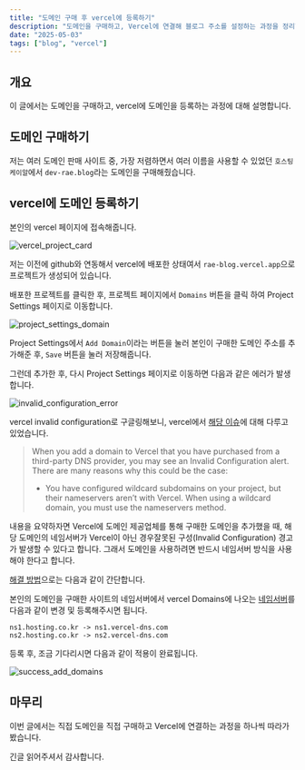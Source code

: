 ```yaml
---
title: "도메인 구매 후 vercel에 등록하기"
description: "도메인을 구매하고, Vercel에 연결해 블로그 주소를 설정하는 과정을 정리했습니다"
date: "2025-05-03"
tags: ["blog", "vercel"]
---
```


## 개요

이 글에서는 도메인을 구매하고, vercel에 도메인을 등록하는 과정에 대해 설명합니다.

## 도메인 구매하기

저는 여러 도메인 판매 사이트 중, 가장 저렴하면서 여러 이름을 사용할 수 있었던
`호스팅케이알`에서 `dev-rae.blog`라는 도메인을 구매해줬습니다.

## vercel에 도메인 등록하기

본인의 vercel 페이지에 접속해줍니다.

![vercel_project_card](/images/buy-domain-add-vercel/vercel_project_card.png)

저는 이전에 github와 연동해서 vercel에 배포한 상태여서 `rae-blog.vercel.app`으로 프로젝트가 생성되어 있습니다.

배포한 프로젝트를 클릭한 후, 프로젝트 페이지에서 `Domains` 버튼을 클릭 하여 Project Settings 페이지로 이동합니다.

![project_settings_domain](/images/buy-domain-add-vercel/project_settings_domain.png)

Project Settings에서 `Add Domain`이라는 버튼을 눌러 본인이 구매한 도메인 주소를 추가해준 후, `Save` 버튼을 눌러 저장해줍니다.

그런데 추가한 후, 다시 Project Settings 페이지로 이동하면 다음과 같은 에러가 발생합니다.

![invalid_configuration_error](/images/buy-domain-add-vercel/invalid_configuration_error.png)

vercel invalid configuration로 구글링해보니,
vercel에서 [해당 이슈](https://vercel.com/docs/domains/troubleshooting#misconfigured-domain-issues)에 대해 다루고 있었습니다.

> When you add a domain to Vercel that you have purchased from a third-party DNS provider,
> you may see an Invalid Configuration alert. There are many reasons why this could be the case:
>
> - You have configured wildcard subdomains on your project, but their nameservers aren’t with Vercel. When using a wildcard domain, you must use the nameservers method.

내용을 요약하자면 Vercel에 도메인 제공업체를 통해 구매한 도메인을 추가했을 때,
해당 도메인의 네임서버가 Vercel이 아닌 경우잘못된 구성(Invalid Configuration) 경고가 발생할 수 있다고 합니다.
그래서 도메인을 사용하려면 반드시 네임서버 방식을 사용해야 한다고 합니다.

[해결 방법](https://vercel.com/docs/domains/troubleshooting#misconfigured-domain-issues)으로는 다음과 같이 간단합니다.

본인의 도메인을 구매한 사이트의 네임서버에서 vercel Domains에 나오는
[네임서버](https://vercel.com/docs/domains/working-with-domains/add-a-domain#vercel-nameservers)를 다음과 같이 변경 및 등록해주시면 됩니다.

```
ns1.hosting.co.kr -> ns1.vercel-dns.com
ns2.hosting.co.kr -> ns2.vercel-dns.com
```

등록 후, 조금 기다리시면 다음과 같이 적용이 완료됩니다.

![success_add_domains](/images/buy-domain-add-vercel/success_add_domains.png)

## 마무리

이번 글에서는 직접 도메인을 직접 구매하고 Vercel에 연결하는 과정을 하나씩 따라가 봤습니다.

긴글 읽어주셔서 감사합니다.
